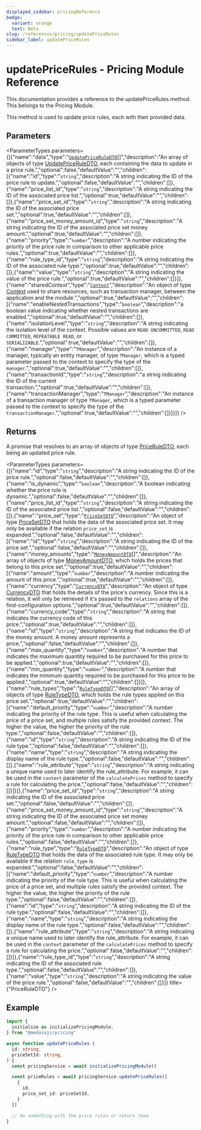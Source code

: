 ```yaml
---
displayed_sidebar: pricingReference
badge:
  variant: orange
  text: Beta
slug: /references/pricing/updatePriceRules
sidebar_label: updatePriceRules
---
```



# updatePriceRules - Pricing Module Reference

This documentation provides a reference to the updatePriceRules method. This belongs to the Pricing Module.

This method is used to update price rules, each with their provided data.

## Parameters

<ParameterTypes parameters={[{"name":"data","type":"[`UpdatePriceRuleDTO`](../../interfaces/UpdatePriceRuleDTO.mdx)[]","description":"An array of objects of type [UpdatePriceRuleDTO](../../interfaces/UpdatePriceRuleDTO.mdx), each containing the data to update in a price rule.","optional":false,"defaultValue":"","children":[{"name":"id","type":"`string`","description":"A string indicating the ID of the price rule to update.","optional":false,"defaultValue":"","children":[]},{"name":"price_list_id","type":"`string`","description":"A string indicating the ID of the associated price list.","optional":true,"defaultValue":"","children":[]},{"name":"price_set_id","type":"`string`","description":"A string indicating the ID of the associated price set.","optional":true,"defaultValue":"","children":[]},{"name":"price_set_money_amount_id","type":"`string`","description":"A string indicating the ID of the associated price set money amount.","optional":true,"defaultValue":"","children":[]},{"name":"priority","type":"`number`","description":"A number indicating the priority of the price rule in comparison to other applicable price rules.","optional":true,"defaultValue":"","children":[]},{"name":"rule_type_id","type":"`string`","description":"A string indicating the ID of the associated rule type.","optional":true,"defaultValue":"","children":[]},{"name":"value","type":"`string`","description":"A string indicating the value of the price rule.","optional":true,"defaultValue":"","children":[]}]},{"name":"sharedContext","type":"[`Context`](../../interfaces/Context.mdx)","description":"An object of type [Context](../../interfaces/Context.mdx) used to share resources, such as transaction manager, between the application and the module.","optional":true,"defaultValue":"","children":[{"name":"enableNestedTransactions","type":"`boolean`","description":"a boolean value indicating whether nested transactions are enabled.","optional":true,"defaultValue":"","children":[]},{"name":"isolationLevel","type":"`string`","description":"A string indicating the isolation level of the context. Possible values are `READ UNCOMMITTED`, `READ COMMITTED`, `REPEATABLE READ`, or `SERIALIZABLE`.","optional":true,"defaultValue":"","children":[]},{"name":"manager","type":"`TManager`","description":"An instance of a manager, typically an entity manager, of type `TManager`, which is a typed parameter passed to the context to specify the type of the `manager`.","optional":true,"defaultValue":"","children":[]},{"name":"transactionId","type":"`string`","description":"a string indicating the ID of the current transaction.","optional":true,"defaultValue":"","children":[]},{"name":"transactionManager","type":"`TManager`","description":"An instance of a transaction manager of type `TManager`, which is a typed parameter passed to the context to specify the type of the `transactionManager`.","optional":true,"defaultValue":"","children":[]}]}]} />

## Returns

A promise that resolves to an array of objects of type [PriceRuleDTO](../../interfaces/PriceRuleDTO.mdx), each being an updated price rule.

<ParameterTypes parameters={[{"name":"id","type":"`string`","description":"A string indicating the ID of the price rule.","optional":false,"defaultValue":"","children":[]},{"name":"is_dynamic","type":"`boolean`","description":"A boolean indicating whether the price rule is dynamic.","optional":false,"defaultValue":"","children":[]},{"name":"price_list_id","type":"`string`","description":"A string indicating the ID of the associated price list.","optional":false,"defaultValue":"","children":[]},{"name":"price_set","type":"[`PriceSetDTO`](../../interfaces/PriceSetDTO.mdx)","description":"An object of type [PriceSetDTO](../../interfaces/PriceSetDTO.mdx) that holds the data of the associated price set. It may only be available if the relation `price_set` is expanded.","optional":false,"defaultValue":"","children":[{"name":"id","type":"`string`","description":"A string indicating the ID of the price set.","optional":false,"defaultValue":"","children":[]},{"name":"money_amounts","type":"[`MoneyAmountDTO`](../../interfaces/MoneyAmountDTO.mdx)[]","description":"An array of objects of type [MoneyAmountDTO](../../interfaces/MoneyAmountDTO.mdx), which holds the prices that belong to this price set.","optional":true,"defaultValue":"","children":[{"name":"amount","type":"`number`","description":"A number indicating the amount of this price.","optional":true,"defaultValue":"","children":[]},{"name":"currency","type":"[`CurrencyDTO`](../../interfaces/CurrencyDTO.mdx)","description":"An object of type [CurrencyDTO](../../interfaces/CurrencyDTO.mdx) that holds the details of the price's currency. Since this is a relation, it will only be retrieved if it's passed to the `relations` array of the find-configuration options.","optional":true,"defaultValue":"","children":[]},{"name":"currency_code","type":"`string`","description":"A string that indicates the currency code of this price.","optional":true,"defaultValue":"","children":[]},{"name":"id","type":"`string`","description":"A string that indicates the ID of the money amount. A money amount represents a price.","optional":false,"defaultValue":"","children":[]},{"name":"max_quantity","type":"`number`","description":"A number that indicates the maximum quantity required to be purchased for this price to be applied.","optional":true,"defaultValue":"","children":[]},{"name":"min_quantity","type":"`number`","description":"A number that indicates the minimum quantity required to be purchased for this price to be applied.","optional":true,"defaultValue":"","children":[]}]},{"name":"rule_types","type":"[`RuleTypeDTO`](../../interfaces/RuleTypeDTO.mdx)[]","description":"An array of objects of type [RuleTypeDTO](../../interfaces/RuleTypeDTO.mdx), which holds the rule types applied on this price set.","optional":true,"defaultValue":"","children":[{"name":"default_priority","type":"`number`","description":"A number indicating the priority of the rule type. This is useful when calculating the price of a price set, and multiple rules satisfy the provided context. The higher the value, the higher the priority of the rule type.","optional":false,"defaultValue":"","children":[]},{"name":"id","type":"`string`","description":"A string indicating the ID of the rule type.","optional":false,"defaultValue":"","children":[]},{"name":"name","type":"`string`","description":"A string indicating the display name of the rule type.","optional":false,"defaultValue":"","children":[]},{"name":"rule_attribute","type":"`string`","description":"A string indicating a unique name used to later identify the rule_attribute. For example, it can be used in the `context` parameter of the `calculatePrices` method to specify a rule for calculating the price.","optional":false,"defaultValue":"","children":[]}]}]},{"name":"price_set_id","type":"`string`","description":"A string indicating the ID of the associated price set.","optional":false,"defaultValue":"","children":[]},{"name":"price_set_money_amount_id","type":"`string`","description":"A string indicating the ID of the associated price set money amount.","optional":false,"defaultValue":"","children":[]},{"name":"priority","type":"`number`","description":"A number indicating the priority of the price rule in comparison to other applicable price rules.","optional":false,"defaultValue":"","children":[]},{"name":"rule_type","type":"[`RuleTypeDTO`](../../interfaces/RuleTypeDTO.mdx)","description":"An object of type [RuleTypeDTO](../../interfaces/RuleTypeDTO.mdx) that holds the data of the associated rule type. It may only be available if the relation `rule_type` is expanded.","optional":false,"defaultValue":"","children":[{"name":"default_priority","type":"`number`","description":"A number indicating the priority of the rule type. This is useful when calculating the price of a price set, and multiple rules satisfy the provided context. The higher the value, the higher the priority of the rule type.","optional":false,"defaultValue":"","children":[]},{"name":"id","type":"`string`","description":"A string indicating the ID of the rule type.","optional":false,"defaultValue":"","children":[]},{"name":"name","type":"`string`","description":"A string indicating the display name of the rule type.","optional":false,"defaultValue":"","children":[]},{"name":"rule_attribute","type":"`string`","description":"A string indicating a unique name used to later identify the rule_attribute. For example, it can be used in the `context` parameter of the `calculatePrices` method to specify a rule for calculating the price.","optional":false,"defaultValue":"","children":[]}]},{"name":"rule_type_id","type":"`string`","description":"A string indicating the ID of the associated rule type.","optional":false,"defaultValue":"","children":[]},{"name":"value","type":"`string`","description":"A string indicating the value of the price rule.","optional":false,"defaultValue":"","children":[]}]} title={"PriceRuleDTO"} />

## Example

```ts
import { 
  initialize as initializePricingModule,
} from "@medusajs/pricing"

async function updatePriceRules (
  id: string,
  priceSetId: string, 
) {
  const pricingService = await initializePricingModule()

  const priceRules = await pricingService.updatePriceRules([
    {
      id,
      price_set_id: priceSetId,
    }
  ])

  // do something with the price rules or return them
}
```
